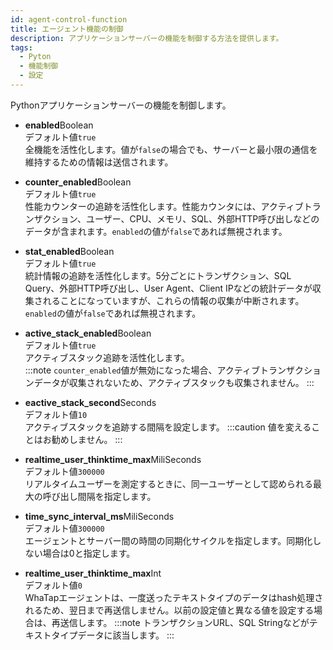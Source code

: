 ```yaml
---
id: agent-control-function
title: エージェント機能の制御
description: アプリケーションサーバーの機能を制御する方法を提供します。
tags:
  - Pyton
  - 機能制御
  - 設定
---
```


Pythonアプリケーションサーバーの機能を制御します。

-   **enabled**<span class='type'>Boolean</span><br/>
      デフォルト値`true`<br/>
      全機能を活性化します。値が`false`の場合でも、サーバーと最小限の通信を維持するための情報は送信されます。

<!-- 명시된 enable이 어디 enable인지 문의 -->

-   **counter_enabled**<span class='type'>Boolean</span><br/>
      デフォルト値`true`<br/>
      性能カウンターの追跡を活性化します。性能カウンタには、アクティブトランザクション、ユーザー、CPU、メモリ、SQL、外部HTTP呼び出しなどのデータが含まれます。`enabled`の値が`false`であれば無視されます。

-   **stat_enabled**<span class='type'>Boolean</span><br/>
      デフォルト値`true`<br/>
      統計情報の追跡を活性化します。5分ごとにトランザクション、SQL Query、外部HTTP呼び出し、User Agent、Client IPなどの統計データが収集されることになっていますが、これらの情報の収集が中断されます。 `enabled`の値が`false`であれば無視されます。 

-   **active_stack_enabled**<span class='type'>Boolean</span><br/>
        デフォルト値`true`<br/>
        アクティブスタック追跡を活性化します。\
    :::note
    `counter_enabled`値が無効になった場合、アクティブトランザクションデータが収集されないため、アクティブスタックも収集されません。
    :::

-   **eactive_stack_second**<span class='type'>Seconds</span><br/>
        デフォルト値`10`<br/>
        アクティブスタックを追跡する間隔を設定します。
    :::caution
    値を変えることはお勧めしません。
    :::

-   **realtime_user_thinktime_max**<span class='type'>MiliSeconds</span><br/>
      デフォルト値`300000`<br/>
      リアルタイムユーザーを測定するときに、同一ユーザーとして認められる最大の呼び出し間隔を指定します。

-   **time_sync_interval_ms**<span class='type'>MiliSeconds</span><br/>
      デフォルト値`300000`<br/>
      エージェントとサーバー間の時間の同期化サイクルを指定します。同期化しない場合は0と指定します。  

-   **realtime_user_thinktime_max**<span class='type'>Int</span><br/>
        デフォルト値`0`<br/>
        WhaTapエージェントは、一度送ったテキストタイプのデータはhash処理されるため、翌日まで再送信しません。以前の設定値と異なる値を設定する場合は、再送信します。
    :::note
    トランザクションURL、SQL Stringなどがテキストタイプデータに該当します。
    :::
